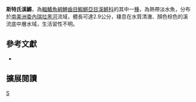 {{Speciesbox 
| genus = Rivulus
| species = staecki
| status = NE
| status_system = IUCN3.1
| authority =  [[Schindler|Schindler]] & [[Valdesalici|Valdesalici]], 2011
| synonyms = 
}}
'''斯特氏溪鱂'''，為[[輻鰭魚綱|輻鰭魚綱]][[鯉齒目|鯉齒目]][[鰕鱂亞目|鰕鱂亞目]][[溪鱂科|溪鱂科]]的其中一[[種|種]]，為熱帶淡水魚，分布於[[南美洲|南美洲]][[委內瑞拉|委內瑞拉]][[黑河|黑河]]流域，體長可達2.9公分，棲息在水質清澈、顏色棕色的溪流底中層水域，生活習性不明。
== 參考文獻 ==
*{{FishBase_species|genus=Rivulus|species=staecki|year=2014|month=9}}

== 擴展閱讀 ==
{{refbegin}}
{{wikispecies-inline|Rivulus staecki 斯特氏溪鱂}}
{{refend}}

[[Category:溪鱂屬|S]]
